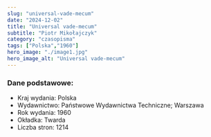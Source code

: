 ```yaml
---
slug: "universal-vade-mecum"
date: "2024-12-02"
title: "Universal vade-mecum"
subtitle: "Piotr Mikołajczyk"
category: "czasopisma"
tags: ["Polska","1960"]
hero_image: "./image1.jpg"
hero_image_alt: "Universal vade-mecum"
---
```


### Dane podstawowe:

- Kraj wydania: Polska
- Wydawnictwo: Państwowe Wydawnictwa Techniczne; Warszawa
- Rok wydania: 1960
- Okładka: Twarda
- Liczba stron: 1214
